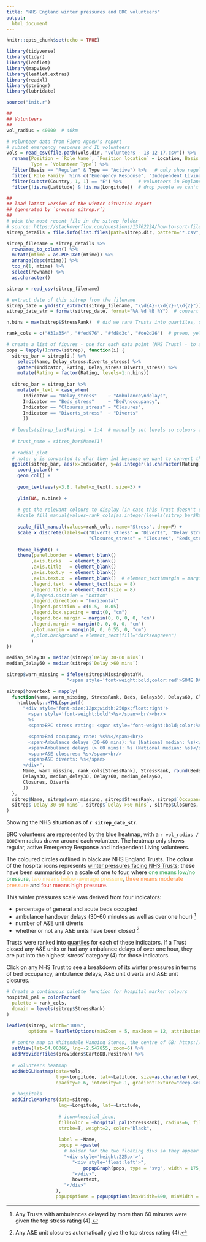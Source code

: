 ```yaml
---
title: "NHS England winter pressures and BRC volunteers"
output:
  html_document
---
```


```r
knitr::opts_chunk$set(echo = TRUE)
```

```r
library(tidyverse)
library(tidyr)
library(leaflet)
library(mapview)
library(leaflet.extras)
library(readxl)
library(stringr)
library(lubridate)

source("init.r")

##
## Volunteers
##
vol_radius = 40000  # 40km

# volunteer data from Fiona Agnew's report
# subset emergency response and IL volunteers
vols = read_csv(file.path(vols.dir, "volunteers - 18-12-17.csv")) %>%
  rename(Position = `Role Name`, `Position location` = Location, Basis = `Volunteer Basis`,
         Type = `Volunteer Type`) %>% 
  filter(Basis == "Regular" & Type == "Active") %>%   # only show regular, active volunteers
  filter(`Role Family` %in% c("Emergency Response", "Independent Living")) %>% 
  filter(substr(Country, 1, 1) == "E") %>%      # volunteers in England only
  filter(!is.na(Latitude) & !is.na(Longitude))  # drop people we can't map

##
## load latest version of the winter situation report
## (generated by `process sitrep.r`)
##
# pick the most recent file in the sitrep folder
# source: https://stackoverflow.com/questions/13762224/how-to-sort-files-list-by-date/13762544
sitrep_details = file.info(list.files(path=sitrep.dir, pattern="*.csv", full.names=T))

sitrep_filename = sitrep_details %>% 
  rownames_to_column() %>% 
  mutate(mtime = as.POSIXct(mtime)) %>% 
  arrange(desc(mtime)) %>% 
  top_n(1, mtime) %>% 
  select(rowname) %>% 
  as.character()

sitrep = read_csv(sitrep_filename)

# extract date of this sitrep from the filename
sitrep_date = ymd(str_extract(sitrep_filename, "\\d{4}-\\d{2}-\\d{2}"))
sitrep_date_str = format(sitrep_date, format="%A %d %B %Y")  # convert to friendly string (e.g. "Sunday 07 January 2018")

n.bins = max(sitrep$StressRank)  # did we rank Trusts into quartiles, quintiles etc.?

rank_cols = c("#31a354", "#fed976", "#fd8d3c", "#de2d26")  # green, yellow, orange, red
```

```r
# create a list of figures - one for each data point (NHS Trust) - to appear in each popup
pops = lapply(1:nrow(sitrep), function(i) {
  sitrep_bar = sitrep[i,] %>% 
    select(Name, Delay_stress:Diverts_stress) %>% 
    gather(Indicator, Rating, Delay_stress:Diverts_stress) %>% 
    mutate(Rating = factor(Rating, levels=1:n.bins))
  
  sitrep_bar = sitrep_bar %>% 
    mutate(x_text = case_when(
      Indicator == "Delay_stress"    ~ "Ambulance\ndelays",
      Indicator == "Beds_stress"     ~ "Bed\noccupancy",
      Indicator == "Closures_stress" ~ "Closures",
      Indicator == "Diverts_stress"  ~ "Diverts"
      ))
  
  # levels(sitrep_bar$Rating) = 1:4  # manually set levels so colours appear correctly
  
  # trust_name = sitrep_bar$Name[1]
  
  # radial plot
  # note: y is converted to char then int because we want to convert the factor name (rank) to int
  ggplot(sitrep_bar, aes(x=Indicator, y=as.integer(as.character(Rating)), fill=Rating)) + 
    coord_polar() +
    geom_col() +
    
    geom_text(aes(y=3.8, label=x_text), size=3) +
    
    ylim(NA, n.bins) +
    
    # get the relevant colours to display (in case this Trust doesn't contain all ranks from 1-4)
    #scale_fill_manual(values=rank_cols[as.integer(levels(sitrep_bar$Rating))], name="Stress") +
    
    scale_fill_manual(values=rank_cols, name="Stress", drop=F) +
    scale_x_discrete(labels=c("Diverts_stress" = "Diverts", "Delay_stress" = "Ambulance\ndelays",
                              "Closures_stress" = "Closures", "Beds_stress" = "Bed\noccupancy")) +
    
    theme_light() +
    theme(panel.border = element_blank()
         ,axis.ticks   = element_blank()
         ,axis.title   = element_blank()
         ,axis.text.y  = element_blank()
         ,axis.text.x  = element_blank()  # element_text(margin = margin(l=1, b = 1))
         ,legend.text  = element_text(size = 8)
         ,legend.title = element_text(size = 8)
         #,legend.position = "bottom"
         ,legend.direction = "horizontal"
         ,legend.position = c(0.5, -0.05)
         ,legend.box.spacing = unit(0, "cm")
         ,legend.box.margin = margin(0, 0, 0, 0, "cm")
         ,legend.margin = margin(0, 0, 0, 0, "cm")
         ,plot.margin = margin(0, 0, 0.55, 0, "cm")
         #,plot.background = element_rect(fill="darkseagreen")
         )
})
```

```r
median_delay30 = median(sitrep$`Delay 30-60 mins`)
median_delay60 = median(sitrep$`Delay >60 mins`)

sitrep$warn_missing = ifelse(sitrep$MissingDataYN,
                      "<span style='font-weight:bold;color:red'>SOME DATA IS MISSING FOR THIS TRUST</span><br/>", "")

sitrep$hovertext = mapply(
  function(Name, warn_missing, StressRank, Beds, Delays30, Delays60, Closures, Diverts) {
    htmltools::HTML(sprintf(
      "<div style='font-size:12px;width:250px;float:right'>
        <span style='font-weight:bold'>%s</span><br/><br/>
        %s
        <span>BRC stress rating: <span style='font-weight:bold;color:%s'>%s</span></span><br/><br/>

        <span>Bed occupancy rate: %s%%</span><br/>
        <span>Ambulance delays (30-60 mins): %s (National median: %s)</span><br/>
        <span>Ambulance delays (> 60 mins): %s (National median: %s)</span><br/>
        <span>A&E closures: %s</span><br/>
        <span>A&E diverts: %s</span>
      </div>", 
      Name, warn_missing, rank_cols[StressRank], StressRank, round(Beds * 100, 1), 
      Delays30, median_delay30, Delays60, median_delay60,
      Closures, Diverts
      ))
  },
  sitrep$Name, sitrep$warn_missing, sitrep$StressRank, sitrep$`Occupancy rate`, 
  sitrep$`Delay 30-60 mins`, sitrep$`Delay >60 mins`, sitrep$Closures, sitrep$Diverts
)
```

Showing the NHS situation as of <span style="font-weight:bold">`r sitrep_date_str`</span>.

BRC volunteers are represented by the blue heatmap, with a `r vol_radius / 1000`km radius drawn around each volunteer. The heatmap only shows regular, active Emergency Response and Independent Living volunteers.

The coloured circles outlined in black are NHS England Trusts. The colour of the hospital icons represents [winter pressures facing NHS Trusts](https://www.england.nhs.uk/statistics/statistical-work-areas/winter-daily-sitreps/winter-daily-sitrep-2017-18-data/); these have been summarised on a scale of one to four, where <span style="color:#31a354">one means low/no pressure</span>, <span style="color:#fed976">two means below-average pressure</span>, <span style="color:#fd8d3c">three means moderate pressure</span> and <span style="color:#de2d26">four means high pressure</span>.

This winter pressures scale was derived from four indicators:

- percentage of general and acute beds occupied
- ambulance handover delays (30-60 minutes as well as over one hour) [^1]
- number of A&E unit diverts
- whether or not any A&E units have been closed [^2]

Trusts were ranked into [quartiles](https://en.wikipedia.org/wiki/Quartile) for each of these indicators. If a Trust closed any A&E units or had any ambulance delays of over one hour, they are put into the highest 'stress' category (4) for those indicators. 

Click on any NHS Trust to see a breakdown of its winter pressures in terms of bed occupancy, ambulance delays, A&E unit diverts and A&E unit closures.

```r
# Create a continuous palette function for hospital marker colours
hospital_pal = colorFactor(
  palette = rank_cols,
  domain = levels(sitrep$StressRank)
)

leaflet(sitrep, width="100%",
        options = leafletOptions(minZoom = 5, maxZoom = 12, attributionControl = T)) %>% 
  
  # centre map on Whitendale Hanging Stones, the centre of GB: https://en.wikipedia.org/wiki/Centre_points_of_the_United_Kingdom
  setView(lat=54.00366, lng=-2.547855, zoom=6) %>%
  addProviderTiles(providers$CartoDB.Positron) %>% 
  
  # volunteers heatmap
  addWebGLHeatmap(data=vols,
                  lng=~Longitude, lat=~Latitude, size=as.character(vol_radius), units="m",
                  opacity=0.6, intensity=0.1, gradientTexture="deep-sea") %>%
  
  # hospitals
  addCircleMarkers(data=sitrep,
                   lng=~Longitude, lat=~Latitude, 
                   
                   # icon=hospital_icon,
                   fillColor = ~hospital_pal(StressRank), radius=6, fillOpacity=1,
                   stroke=T, weight=2, color="black",
                   
                   label = ~Name,
                   popup = ~paste(
                     # holder for the two floating divs so they appear side by side nicely
                     "<div style='height:225px'>",
                        "<div style='float:left'>",
                            popupGraph(pops, type = "svg", width = 175, height = 175),
                        "</div>",
                        hovertext,
                     "</div>"
                  ),
                  popupOptions = popupOptions(maxWidth=600, minWidth = 500))
```

[^1]: Any Trusts with ambulances delayed by more than 60 minutes were given the top stress rating (4).
[^2]: Any A&E unit closures automatically give the top stress rating (4).
